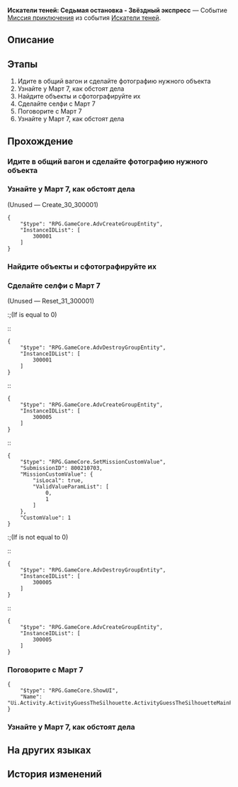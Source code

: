 {{Дополнить|Диалоги.}}
{{Миссия Инфобокс
|id              = 8002107
|Название        = 
|Изображение     = Миссия Освоения Искатели теней Седьмая остановка - Звёздный экспресс.png
|Тип             = Миссия приключения
|События         = Искатели теней
|Глава           = 
|Условия         = 
* Достигните [[Уровень Освоения|Уровня Освоения]] 21
* Завершена [[Миссия приключения]] ''[[Искатели теней: Шестая остановка - Заклёпкоград]]''
|Персонажи       = Март 7; Первопроходец
|СтартЛокация    = Общий вагон
|Мир             = Звёздный экспресс
|Локации         = Общий вагон
|Предыдущая      = Искатели теней: Шестая остановка - Заклёпкоград
|Следующая       = 
|Награды         = Отпечатки судьбы*1; Звёздный нефрит*80; Obsidian of Desolation*3; Кредиты*40 000
}}
'''Искатели теней: Седьмая остановка - Звёздный экспресс''' — Событие [[Миссия приключения]] из события [[Искатели теней]].

==Описание==
{{Описание|<!--официальное описание из Перекрёстка судеб-->}}

==Этапы==
# Идите в общий вагон и сделайте фотографию нужного объекта
# Узнайте у Март 7, как обстоят дела
# Найдите объекты и сфотографируйте их
# Сделайте селфи с Март 7
# Поговорите с Март 7
# Узнайте у Март 7, как обстоят дела

==Прохождение==
{{Дополнить}}


===Идите в общий вагон и сделайте фотографию нужного объекта===
{{Описание миссии|локация=Общий вагон|Затемнённый объект на фотографии кажется знакомым. Наверняка это что-то с экспресса...}}
{{Диалог Начало}}
:<!--3-second delay-->
<!--Unknown TalkSentence: 800210264-->
{{Диалог Конец}}

===Узнайте у Март 7, как обстоят дела===
{{Диалог Начало}}
:<!--1-second delay-->
<!--Unknown TalkSentence: 800210265-->

;(Unused &mdash; Create_30_300001)
<pre>{
	"$type": "RPG.GameCore.AdvCreateGroupEntity",
	"InstanceIDList": [
		300001
	]
}</pre>
{{Диалог Конец}}

===Найдите объекты и сфотографируйте их===
{{Диалог Начало}}

{{Диалог Конец}}

===Сделайте селфи с Март 7===
{{Диалог Начало}}


;(Unused &mdash; Reset_31_300001)
:;(If {{F|MissionCV-8002107-undefined}} is equal to 0)
::<pre>{
	"$type": "RPG.GameCore.AdvDestroyGroupEntity",
	"InstanceIDList": [
		300001
	]
}</pre>
::<pre>{
	"$type": "RPG.GameCore.AdvCreateGroupEntity",
	"InstanceIDList": [
		300005
	]
}</pre>
::<pre>{
	"$type": "RPG.GameCore.SetMissionCustomValue",
	"SubmissionID": 800210703,
	"MissionCustomValue": {
		"isLocal": true,
		"ValidValueParamList": [
			0,
			1
		]
	},
	"CustomValue": 1
}</pre>
:;(If {{F|MissionCV-8002107-undefined}} is not equal to 0)
::<pre>{
	"$type": "RPG.GameCore.AdvDestroyGroupEntity",
	"InstanceIDList": [
		300005
	]
}</pre>
::<pre>{
	"$type": "RPG.GameCore.AdvCreateGroupEntity",
	"InstanceIDList": [
		300005
	]
}</pre>
{{Диалог Конец}}

===Поговорите с Март 7===
{{Диалог Начало}}
:<!--2.5-second delay-->
<pre>{
	"$type": "RPG.GameCore.ShowUI",
	"Name": "Ui.Activity.ActivityGuessTheSilhouette.ActivityGuessTheSilhouetteMainPage"
}</pre>
{{Диалог Конец}}

===Узнайте у Март 7, как обстоят дела===
{{Диалог Начало}}
:<!--1-second delay-->
<!--Unknown TalkSentence: 800210265-->
{{Диалог Конец}}

==На других языках==
{{На других языках
|en   = Stellar Shadowseeker: 7th Stop, Astral Express
|zhs  = 星旅寻影•第七站•星穹列车
|zht  = 星旅尋影•第七站•星穹列車
|ja   = 星々の影を探して・7駅目・星穹列車
|ko   = 그림자를 찾는 별의 여정•일곱 번째 역•은하열차
|es   = Fotografías estelares, 7.ª parada: Expreso Astral
|fr   = Sur la piste des ombres des étoiles&nbsp;: 7e arrêt, Astral Express
|ru   = Искатели теней: Седьмая остановка - Звёздный экспресс
|th   = ท่องดาราเฟ้นเงา: สถานีที่ 7 - Astral Express
|vi   = Tìm Ảnh Hành Trình Sao: Trạm Thứ 7, Đội Tàu Astral
|de   = Stellarer Schattensucher: Siebter Halt – Astralexpress
|id   = Penjelajah Bayangan Bintang: Perhentian 7 - Astral Express
|pt   = Sombrio Estelar: 7ª Parada, Expresso Astral
}}

==История изменений==
{{История изменений|2.7}}
